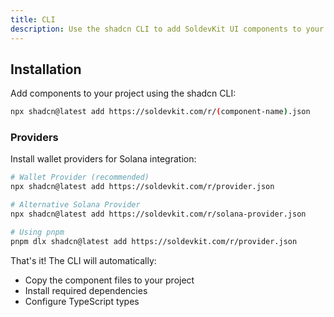 ```yaml
---
title: CLI
description: Use the shadcn CLI to add SoldevKit UI components to your project.
---
```


## Installation

Add components to your project using the shadcn CLI:

```bash
npx shadcn@latest add https://soldevkit.com/r/(component-name).json
```

### Providers

Install wallet providers for Solana integration:

```bash
# Wallet Provider (recommended)
npx shadcn@latest add https://soldevkit.com/r/provider.json

# Alternative Solana Provider
npx shadcn@latest add https://soldevkit.com/r/solana-provider.json

# Using pnpm
pnpm dlx shadcn@latest add https://soldevkit.com/r/provider.json
```

That's it! The CLI will automatically:

- Copy the component files to your project
- Install required dependencies
- Configure TypeScript types
